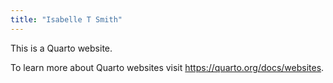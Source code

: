 ```yaml
---
title: "Isabelle T Smith"
---
```


This is a Quarto website.

To learn more about Quarto websites visit <https://quarto.org/docs/websites>.
